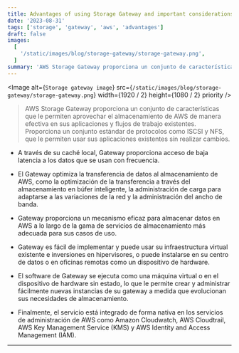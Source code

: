```yaml
---
title: Advantages of using Storage Gateway and important considerations
date: '2023-08-31'
tags: ['storage', 'gateway', 'aws', 'advantages']
draft: false
images:
  [
    '/static/images/blog/storage-gateway/storage-gateway.png',
  ]
summary: 'AWS Storage Gateway proporciona un conjunto de características que le permiten aprovechar el almacenamiento de AWS de manera efectiva...'
---
```


<Image
  alt={`Storage gateway image`}
  src={`/static/images/blog/storage-gateway/storage-gateway.png`}
  width={1920 / 2}
  height={1080 / 2}
  priority
/>

>AWS Storage Gateway proporciona un conjunto de características que le permiten aprovechar el almacenamiento de AWS de manera efectiva en sus aplicaciones y flujos de trabajo existentes. Proporciona un conjunto estándar de protocolos como ISCSI y NFS, que le permiten usar sus aplicaciones existentes sin realizar cambios.

- A través de su caché local, Gateway proporciona acceso de baja latencia a los datos que se usan con frecuencia.

- El Gateway optimiza la transferencia de datos al almacenamiento de AWS, como la optimización de la transferencia a través del almacenamiento en búfer inteligente, la administración de carga para adaptarse a las variaciones de la red y la administración del ancho de banda.

- Gateway proporciona un mecanismo eficaz para almacenar datos en AWS a lo largo de la gama de servicios de almacenamiento más adecuada para sus casos de uso.

- Gateway es fácil de implementar y puede usar su infraestructura virtual existente e inversiones en hipervisores, o puede instalarse en su centro de datos o en oficinas remotas como un dispositivo de hardware.

- El software de Gateway se ejecuta como una máquina virtual o en el dispositivo de hardware sin estado, lo que le permite crear y administrar fácilmente nuevas instancias de su gateway a medida que evolucionan sus necesidades de almacenamiento.

- Finalmente, el servicio está integrado de forma nativa en los servicios de administración de AWS como Amazon Cloudwatch, AWS Cloudtrail, AWS Key Management Service (KMS) y AWS Identity and Access Management (IAM).

---
